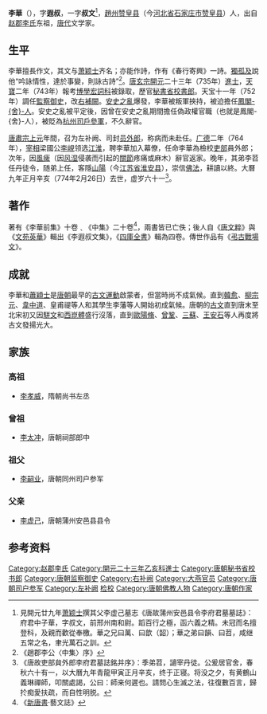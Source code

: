 {{Otheruses|other=名为李华的其他人物|李华}}

'''李華'''（{{bd|714年||774年|2月26日|L李}}），字'''遐叔'''，一字'''叔文'''<ref>見開元廿九年[[萧颖士|萧颖士]]撰其父李虚己墓志《唐故蒲州安邑县令李府君墓墓誌》：府君中子華，字叔文，前邢州南和尉。蹈百行之極，函六義之精。未冠而名擅登科，及親而歡從奉檄。華之兄曰萬、曰歆（韶）；華之弟曰韻、曰苕，咸继五常之名，聿光萬石之訓。</ref>，[[赵州_(北齐)|趙州]][[赞皇县|赞皇县]]（今[[河北省|河北省]][[石家庄市|石家庄市]][[赞皇县|赞皇县]]）人，出自[[赵郡李氏|赵郡李氏]]东祖，[[唐代|唐代]]文学家。

== 生平 ==
李華擅長作文，其文与[[萧颖士|萧颖士]]齐名；亦能作詩，作有《春行寄興》一詩。[[獨孤及|獨孤及]]說他“吟詠情性，達於事變，則詠古詩”<ref>《趙郡李公〈中集〉序》</ref>。[[唐玄宗|唐玄宗]][[開元|開元]]二十三年（735年）[[進士|進士]]，[[天宝_(唐朝)|天寶]]二年（743年）報考[[博學鴻詞科|博學宏詞科]]被錄取，歷官[[秘書省|秘書省]][[校書郎|校書郎]]。天宝十一年（752年）調任[[監察御史|監察御史]]，改[[右補闕|右補闕]]。[[安史之亂|安史之亂]]爆發，李華被叛軍挾持，被迫擔任[[鳳閣舍人|鳳閣-{舍}-人]]。安史之亂被平定後，因曾在安史之亂期間擔任偽政權官職（也就是鳳閣-{舍}-人），被貶為[[杭州_(古代)|杭州]][[司戶參軍|司戶參軍]]，不久辭官。

[[唐肅宗|唐肅宗]][[上元_(唐肅宗)|上元]]年間，召为左补阙、司封[[员外郎|员外郎]]，称病而未赴任。[[廣德_(唐朝)|广德]]二年（764年），[[宰相|宰相]]梁國公[[李峴|李峴]]领选[[江淮|江淮]]，聘李華加入幕僚，任命李華為檢校[[吏部|吏部]]員外郎；次年，因[[風痺|風痺]]（因[[风湿|风湿]]侵袭而引起的[[關節|關節]]疼痛或麻木）辭官返家。晚年，其弟李苕任丹徒令，随弟上任，客隱[[山阳县_(江苏省)|山陽]]（今[[江苏省|江苏省]][[淮安县|淮安县]]），崇信[[佛法|佛法]]，耕讀以終。大曆九年正月辛亥（774年2月26日）去世，虚岁六十一<ref>《唐故吏部貟外郎李府君墓誌銘并序》：季弟苕，讁宰丹徒。公爰居官舍，春秋六十有一，以大曆九年青龍甲寅正月辛亥，终于正寝。将没之夕，有黄鶴山義琳禪師，叩關處謁，公曰：師来何遲也。請問心生滅之法，往復數百言，歸扵痴愛扶疏，而自性明脱。</ref>。

== 著作 ==
著有《李華前集》十卷﹑《中集》二十卷<ref>《[[新唐書|新唐書]]‧藝文誌》</ref>，兩書皆已亡佚；後人自《[[唐文粹|唐文粹]]》與《[[文苑英華|文苑英華]]》輯出《李遐叔文集》，《[[四庫全書|四庫全書]]》輯為四卷。傳世作品有《[[s:弔古戰場文|弔古戰場文]]》。

== 成就 ==
李華和[[蕭穎士|蕭穎士]]是[[唐朝|唐朝]]最早的[[古文運動|古文運動]]啟蒙者，但當時尚不成氣候。直到[[韓愈|韓愈]]、[[柳宗元|柳宗元]]、[[韋中道|韋中道]]、皇甫禔等人和其學生李藩等人開始初成氣候。唐朝的[[古文|古文]]直到唐末至北宋初又因[[駢文|駢文]]和[[西崑體|西崑體]]盛行沒落，直到[[歐陽脩|歐陽脩]]、[[曾鞏|曾鞏]]、[[三蘇|三蘇]]、[[王安石|王安石]]等人再度將古文發揚光大。

== 家族 ==
===高祖===
*[[李孝威|李孝威]]，隋朝尚书左丞

===曾祖===
*[[李太冲|李太冲]]，唐朝祠部郎中

===祖父===
*[[李嗣业|李嗣业]]，唐朝同州司户参军

===父亲===
*[[李虚己|李虚己]]，唐朝蒲州安邑县县令

== 参考资料 ==
{{Reflist|2}}

{{Authority control}}

{{DEFAULTSORT:L}}
[[Category:赵郡李氏|Category:赵郡李氏]]
[[Category:開元二十三年乙亥科進士|Category:開元二十三年乙亥科進士]]
[[Category:唐朝秘书省校书郎|Category:唐朝秘书省校书郎]]
[[Category:唐朝监察御史|Category:唐朝监察御史]]
[[Category:右补阙|Category:右补阙]]
[[Category:大燕官员|Category:大燕官员]]
[[Category:唐朝司户参军|Category:唐朝司户参军]]
[[Category:左补阙|Category:左补阙]]
[[Category:唐朝吏部员外郎|检校]]
[[Category:唐朝佛教人物|Category:唐朝佛教人物]]
[[Category:唐朝作家|Category:唐朝作家]]